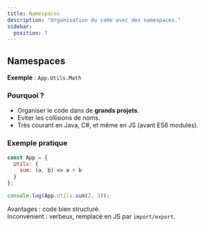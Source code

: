 ```yaml
---
title: Namespaces
description: "Organisation du code avec des namespaces."
sidebar:
  position: 7
---
```


## Namespaces

**Exemple** : `App.Utils.Math`  

### Pourquoi ?  
- Organiser le code dans de **grands projets**.  
- Eviter les collisions de noms.  
- Très courant en Java, C#, et même en JS (avant ES6 modules).  

### Exemple pratique

```js
const App = {
  Utils: {
    sum: (a, b) => a + b
  }
};

console.log(App.Utils.sum(2, 3));
```

Avantages : code bien structuré.  
Inconvénient : verbeux, remplacé en JS par `import/export`.  
